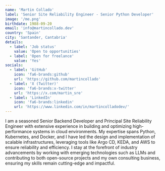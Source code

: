 ```yaml
---
name: 'Martin Collado'
label: 'Senior Site Reliability Engineer - Senior Python Developer'
image: '/me.png'
birthdate: 1988-09-20
email: 'info@martincollado.dev'
country: 'Spain'
city: 'Santander, Cantabria'
details:
  - label: 'Job status'
    value: 'Open to opportunities'
  - label: 'Open for freelance'
    value: 'Yes'
socials:
  - label: 'GitHub'
    icon: 'fa6-brands:github'
    url: 'https://github.com/martincollado'
  - label: 'X (Twitter)'
    icon: 'fa6-brands:x-twitter'
    url: 'https://x.com/martin_sre'
  - label: 'LinkedIn'
    icon: 'fa6-brands:linkedin'
    url: 'https://www.linkedin.com/in/martincolladodev/'
---
```


I am a seasoned Senior Backend Developer and Principal Site Reliability Engineer with extensive experience in building and optimizing high-performance systems in cloud environments.
My expertise spans Python, Kubernetes, and Docker, and I have led the design and implementation of scalable infrastructures, leveraging tools like Argo CD, KEDA, and AWS to ensure reliability and efficiency.
I stay at the forefront of industry advancements by working with emerging technologies such as LLMs and contributing to both open-source projects and my own consulting business, ensuring my skills remain cutting-edge and impactful.
